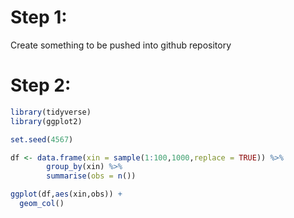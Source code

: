 # Step 1:

Create something to be pushed into github repository

# Step 2:

```R

library(tidyverse)
library(ggplot2)

set.seed(4567)

df <- data.frame(xin = sample(1:100,1000,replace = TRUE)) %>%
        group_by(xin) %>%
        summarise(obs = n())

ggplot(df,aes(xin,obs)) +
  geom_col()

```